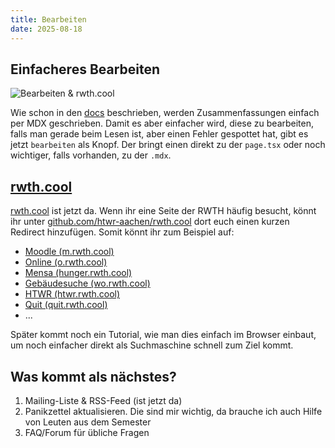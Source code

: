 ```yaml
---
title: Bearbeiten
date: 2025-08-18
---
```


## Einfacheres Bearbeiten

![Bearbeiten & rwth.cool](/other/blog/06/bearbeiten-rwth-cool.png)

  Wie schon in den [docs](/docs) beschrieben, werden Zusammenfassungen einfach per MDX geschrieben. Damit es aber einfacher wird, diese zu bearbeiten, falls man gerade beim Lesen ist, aber einen Fehler gespottet hat, gibt es jetzt `bearbeiten` als Knopf. Der bringt einen direkt zu der `page.tsx` oder noch wichtiger, falls vorhanden, zu der `.mdx`.

## [rwth.cool](https://rwth.cool)
[rwth.cool](https://rwth.cool) ist jetzt da. Wenn ihr eine Seite der RWTH häufig besucht, könnt ihr unter [github.com/htwr-aachen/rwth.cool](https://github.com/htwr-aachen/rwth.cool) dort euch einen kurzen Redirect hinzufügen. Somit könnt ihr zum Beispiel auf:
- [Moodle (m.rwth.cool)](https://m.rwth.cool)
- [Online (o.rwth.cool)](https://o.rwth.cool)
- [Mensa (hunger.rwth.cool)](https://hunger.rwth.cool)
- [Gebäudesuche (wo.rwth.cool)](https://wo.rwth.cool)
- [HTWR (htwr.rwth.cool)](https://htwr.rwth.cool)
- [Quit (quit.rwth.cool)](https://quit.rwth.cool)
- ...

Später kommt noch ein Tutorial, wie man dies einfach im Browser einbaut, um noch einfacher direkt als Suchmaschine schnell zum Ziel kommt.

## Was kommt als nächstes?

1. Mailing-Liste & RSS-Feed (ist jetzt da)
2. Panikzettel aktualisieren. Die sind mir wichtig, da brauche ich auch Hilfe von Leuten aus dem Semester
3. FAQ/Forum für übliche Fragen

